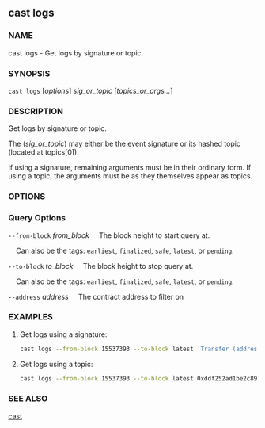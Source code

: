 
## cast logs

### NAME

cast logs - Get logs by signature or topic.

### SYNOPSIS

`cast logs` [*options*] _sig_or_topic_ [*topics_or_args...*]

### DESCRIPTION

Get logs by signature or topic.

The (_sig_or_topic_) may either be the event signature or its hashed topic (located at topics[0]).

If using a signature, remaining arguments must be in their ordinary form. If using a topic, the arguments must be as they themselves appear as topics.

### OPTIONS

### Query Options

`--from-block` _from_block_
&nbsp;&nbsp;&nbsp;&nbsp;The block height to start query at.

&nbsp;&nbsp;&nbsp;&nbsp;Can also be the tags: `earliest`, `finalized`, `safe`, `latest`, or `pending`.

`--to-block` _to_block_
&nbsp;&nbsp;&nbsp;&nbsp;The block height to stop query at.

&nbsp;&nbsp;&nbsp;&nbsp;Can also be the tags: `earliest`, `finalized`, `safe`, `latest`, or `pending`.

`--address` _address_
&nbsp;&nbsp;&nbsp;&nbsp;The contract address to filter on

<WalletOptions />
<RpcOptions />
<EtherscanOptions />

### EXAMPLES

1. Get logs using a signature:
   ```sh
   cast logs --from-block 15537393 --to-block latest 'Transfer (address indexed from, address indexed to, uint256 value)' --address 0x2e8ABfE042886E4938201101A63730D04F160A82
   ```
2. Get logs using a topic:
   ```sh
   cast logs --from-block 15537393 --to-block latest 0xddf252ad1be2c89b69c2b068fc378daa952ba7f163c4a11628f55a4df523b3ef --address 0x0000000000000000000000002e8abfe042886e4938201101a63730d04f160a82
   ```

### SEE ALSO

[cast](/cast/reference/overview)
